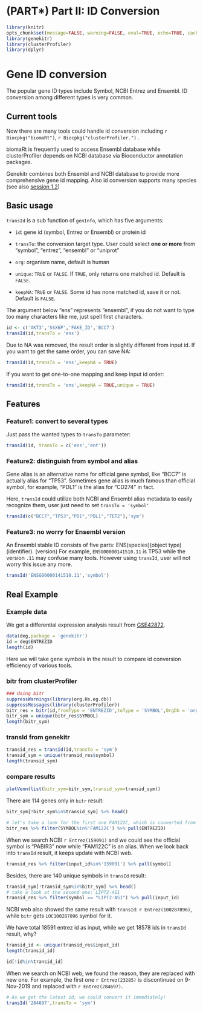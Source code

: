 # (PART\*) Part II: ID Conversion {-}

```r
library(knitr)
opts_chunk$set(message=FALSE, warning=FALSE, eval=TRUE, echo=TRUE, cache=TRUE)
library(genekitr)
library(clusterProfiler)
library(dplyr)
```

# Gene ID conversion {#gene-id-conversion}

The popular gene ID types include Symbol, NCBI Entrez and Ensembl. ID conversion among different types is very common. 


## Current tools {#convertion-current-tools}

Now there are many tools could handle id conversion including `r Biocpkg("biomaRt")`, `r Biocpkg("clusterProfiler.")` .

biomaRt is frequently used to access Ensembl database while clusterProfiler depends on NCBI database via Bioconductor annotation packages.

Genekitr combines both Ensembl and NCBI database to provide more comprehensive gene id mapping. Also id conversion supports many species (see also [session 1.2](#geninfo-supported-species))

## Basic usage {#transid-basic-usage}

`transId` is a sub function of `genInfo`, which has five arguments:

- `id`: gene id (symbol, Entrez or Ensembl) or protein id

- `transTo`: the conversion target type. User could select **one or more** from "symbol", "entrez", "ensembl" or "uniprot"

- `org`: organism name, default is human

- `unique`: `TRUE` or `FALSE`. If `TRUE`, only returns one matched id. Default is `FALSE`.

- `keepNA`: `TRUE` or `FALSE`. Some id has none matched id, save it or not. Default is `FALSE`.

The argument below "ens" represents "ensembl", if you do not want to type too many characters like me, just spell first characters.
```r
id <- c('AKT3','SSX6P','FAKE_ID','BCC7')
transId(id,transTo = 'ens')
```

Due to NA was removed, the result order is slightly different from input id. If you want to get the same order, you can save NA:
```r
transId(id,transTo = 'ens',keepNA = TRUE)
```

If you want to get one-to-one mapping and keep input id order:
```r
transId(id,transTo = 'ens',keepNA = TRUE,unique = TRUE)
```


## Features {#transid-features}

### Feature1: convert to several types {#transid-feature-1}

Just pass the wanted types to `transTo` parameter:

```r
transId(id, transTo = c('ens','ent'))
```

### Feature2: distinguish from symbol and alias {#transid-feature-2}

Gene alias is an alternative name for official gene symbol, like "BCC7" is actually alias for "TP53". Sometimes gene alias is much famous than official symbol, for example, "PDL1" is the alias for "CD274" in fact.

Here, `transId` could utilize both NCBI and Ensembl alias metadata to easily recognize them, user just need to set `transTo = 'symbol'`
```r
transId(c("BCC7","TP53","PD1","PDL1","TET2"),'sym')
```

### Feature3: no worry for Ensembl version {#transid-feature-3}

An Ensembl stable ID consists of five parts: ENS(species)(object type)(identifier). (version)
For example, `ENSG00000141510.11` is TP53 while the version `.11` may confuse many tools.
However using `transId`, user will not worry this issue any more.

```r
transId('ENSG00000141510.11','symbol')
```


## Real Example {#transid-real-exp}

### Example data {#transid-real-exp-data}
We got a differential expression analysis result from [GSE42872](https://www.ncbi.nlm.nih.gov//geo/query/acc.cgi?acc=GSE42872).
```r
data(deg,package = 'genekitr')
id = deg$ENTREZID
length(id)
```

Here we will take gene symbols in the result to compare id conversion efficiency of various tools.

### bitr from clusterProfiler {#transid-real-exp-bitr}

```r
### Using bitr
suppressWarnings(library(org.Hs.eg.db))
suppressMessages(library(clusterProfiler))
bitr_res = bitr(id,fromType = 'ENTREZID',toType = 'SYMBOL',OrgDb = 'org.Hs.eg.db')
bitr_sym = unique(bitr_res$SYMBOL)
length(bitr_sym)
```

### transId from genekitr {#transid-real-exp-transid}
```r
transid_res = transId(id,transTo = 'sym')
transid_sym = unique(transid_res$symbol)
length(transid_sym)
```

### compare results {#transid-real-exp-compare}
```r
plotVenn(list(bitr_sym=bitr_sym,transid_sym=transid_sym))
```

There are 114 genes only in `bitr` result:
```r
bitr_sym[!bitr_sym%in%transid_sym] %>% head()

# let's take a look for the first one FAM122C, which is converted from gene 159091
bitr_res %>% filter(SYMBOL%in%'FAM122C') %>% pull(ENTREZID)
```

When we search NCBI `r Entrez(159091)` and we could see the official symbol is "PABIR3" now while "FAM122C" is an alias. When we look back into `transId` result, it keeps update with NCBI web.

```r
transid_res %>% filter(input_id%in%'159091') %>% pull(symbol)
```

Besides, there are 140 unique symbols in `transId` result:
```r
transid_sym[!transid_sym%in%bitr_sym] %>% head()
# take a look at the second one: LIPT2-AS1
transid_res %>% filter(symbol == "LIPT2-AS1") %>% pull(input_id)
```

NCBI web also showed the same result with `transId`: `r Entrez(100287896)`, while `bitr` gets `LOC100287896` symbol for it.

We have total 18591 entrez id as input, while we get 18578 ids in `transId` result, why?
```r
transid_id <- unique(transid_res$input_id)
length(transid_id)

id[!id%in%transid_id]
```

When we search on NCBI web, we found the reason, they are replaced with new one. For example, the first one `r Entrez(23285)` is discontinued on 9-Nov-2019 and replaced with `r Entrez(284697)`.

```r
# As we get the latest id, we could convert it immediately!
transId('284697',transTo = 'sym')
```



